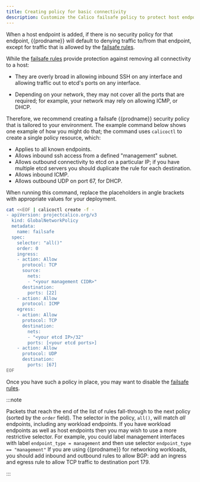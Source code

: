 ```yaml
---
title: Creating policy for basic connectivity
description: Customize the Calico failsafe policy to protect host endpoints.
---
```



When a host endpoint is added, if there is no security policy for that
endpoint, {{prodname}} will default to denying traffic to/from that endpoint,
except for traffic that is allowed by the [failsafe rules](failsafe.mdx).

While the [failsafe rules](failsafe.mdx) provide protection against removing all
connectivity to a host:

-   They are overly broad in allowing inbound SSH on any interface and
    allowing traffic out to etcd's ports on any interface.
    
-   Depending on your network, they may not cover all the ports that are
    required; for example, your network may rely on allowing ICMP,
    or DHCP.

Therefore, we recommend creating a failsafe {{prodname}} security policy that
is tailored to your environment. The example command below shows one
example of how you might do that; the command uses `calicoctl` to create a single 
policy resource, which:

  - Applies to all known endpoints.
  - Allows inbound ssh access from a defined "management" subnet.
  - Allows outbound connectivity to etcd on a particular IP; if
    you have multiple etcd servers you should duplicate the rule
    for each destination.
  - Allows inbound ICMP.
  - Allows outbound UDP on port 67, for DHCP.

When running this command, replace the placeholders in angle brackets with
appropriate values for your deployment.
<!-- -->

```bash
cat <<EOF | calicoctl create -f -
- apiVersion: projectcalico.org/v3
  kind: GlobalNetworkPolicy
  metadata:
    name: failsafe
  spec:
    selector: "all()"
    order: 0
    ingress:
    - action: Allow
      protocol: TCP
      source:
        nets:
        - "<your management CIDR>"
      destination:
        ports: [22]
    - action: Allow
      protocol: ICMP
    egress:
    - action: Allow
      protocol: TCP
      destination:
        nets:
        - "<your etcd IP>/32"
        ports: [<your etcd ports>]
    - action: Allow
      protocol: UDP
      destination:
        ports: [67]
EOF
```

Once you have such a policy in place, you may want to disable the
[failsafe rules](failsafe.mdx).

:::note

Packets that reach the end of the list of rules fall-through to the 
next policy (sorted by the `order` field).
The selector in the policy, `all()`, will match *all* endpoints,
including any workload endpoints. If you have workload endpoints as
well as host endpoints then you may wish to use a more restrictive
selector. For example, you could label management interfaces with
label `endpoint_type = management` and then use selector
`endpoint_type == "management"`
If you are using {{prodname}} for networking workloads, you should add
inbound and outbound rules to allow BGP:  add an ingress and egress rule
to allow TCP traffic to destination port 179.

:::


